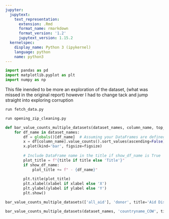 ```yaml
---
jupyter:
  jupytext:
    text_representation:
      extension: .Rmd
      format_name: rmarkdown
      format_version: '1.2'
      jupytext_version: 1.15.2
  kernelspec:
    display_name: Python 3 (ipykernel)
    language: python
    name: python3
---
```


```python
import pandas as pd
import matplotlib.pyplot as plt
import numpy as np
```

This file inended to be more an exploration of the dataset, (what was missed in the original report) however I had to change tack and jump straight into exploring corruption 

```python
run fetch_data.py
```

```python
run opening_zip_cleaning.py
```

```python
def bar_value_counts_multiple_datasets(dataset_names, column_name, top_n=50, figsize=(10, 6), title=None, xlabel=None, ylabel=None, show_df_name=True):
    for df_name in dataset_names:
        df = globals()[df_name]  # Assuming your DataFrames are defined in the global scope
        x = df[column_name].value_counts().sort_values(ascending=False).head(top_n)
        x.plot(kind='bar', figsize=figsize)
        
        # Include DataFrame name in the title if show_df_name is True
        plot_title = f"{title if title else 'Title'}"
        if show_df_name:
            plot_title += f" - {df_name}"
        
        plt.title(plot_title)
        plt.xlabel(xlabel if xlabel else 'X')
        plt.ylabel(ylabel if ylabel else 'Y')
        plt.show()

bar_value_counts_multiple_datasets(['all_aid'], 'donor', title='Aid Distribution by Donor', xlabel='Donor', ylabel='Number of Aid Projects', show_df_name=False)
```

```python
bar_value_counts_multiple_datasets(dataset_names, 'countryname_COW', title='Aid Distribution by Country', xlabel='Country', ylabel='Number of Aid Projects')
```
